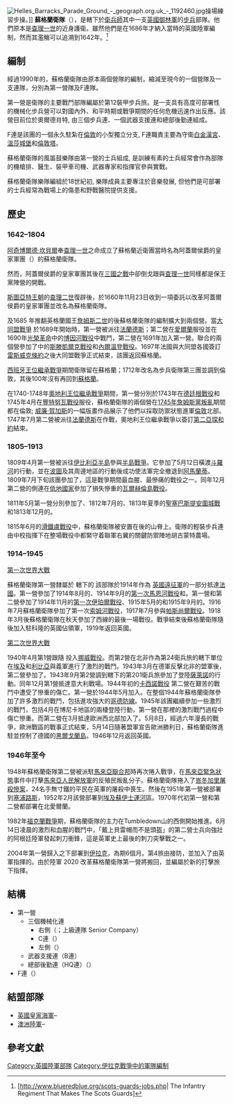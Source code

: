 {{multiple issues|
{{expand|time=2018-03-30}}
{{expert}}
|}}

{{noteTA
|1 = zh:團; zh-cn:团; zh-tw:團; zh-hk:軍團;
|G1= Military
|G2= 地名
}}

{{Infobox military unit
|unit_name= 蘇格蘭衛隊
|image= [[File:Scots_Guards_Badge.jpg|top]]
|caption= 蘇格蘭衛隊的徽章
|dates= 1642年–1651年<br>1661年–至今
|country={{flag|Kingdom of Scotland}}<br>(1642年–1651年)<br>{{flag|Kingdom of England}}<br>(1662年–1707年)<br>{{flag|Kingdom of Great Britain}} (1707年–1800年)<br>{{flag|United Kingdom}}<br>(1801年–至今)
|branch= {{army|United Kingdom|name=英國陸軍}}
|type= 步兵
|size= 一個營隊 <br> 一個連隊
|role= [[機械化步兵|機械化步兵]]<br>[[儀仗司禮|儀仗司禮]]
|command_structure= [[衛兵師團|衛兵師團]]
|garrison= 第一營隊 – 蒙斯軍營, 奧爾德肖特駐防區<br>F連隊 – 倫敦
|ceremonial_chief= [[英國君主|女王陛下]]
|commander1_label= 總司令
|commander1=[[英國君主|女王陛下]]
|commander2_label= 榮譽司令
|commander2=[[肯特公爵愛德華親王|肯特公爵愛德華親王]]
|motto=''"[[Nemo_Me_Impune_Lacessit|Nemo Me Impune Lacessit]]"''<br>({{small|拉丁文}})<br>"犯我者必受懲"({{small|中文}})<br>
|march= 快步(Quick March) – ''{{link-en|高地少年|Highland Laddie}}''<br>慢步(Slow March) – ''{{link-en|舊高盧的大衣|The Garb of Old Gaul}}''
|battles=
|anniversaries= [[聖安德魯日|聖安德魯日]] <br> 11月30日
}}
[[File:Helles_Barracks_Parade_Ground_-_geograph.org.uk_-_1192460.jpg|thumb]]操場練習步操。]]
'''蘇格蘭衛隊'''（{{lang-en|'''Scots Guards'''}}），是轄下於[[衛兵師|衛兵師]]其中一支[[英國御林軍|英國御林軍]]的[[步兵|步兵]]部隊。他們原本是[[查理一世_(英格蘭)|查理一世]]的近身護衛。雖然他們是在1686年才納入當時的英國陸軍編制，然而其濫觴可以追溯到1642年。<ref>[http://www.blueredblue.org/scots-guards-jobs.php| The Infantry Regiment That Makes The Scots Guards]{{dead link|date=2018年4月 |bot=InternetArchiveBot |fix-attempted=yes }}</ref>

==編制==
經過1990年的{{link-en|陸軍重組|Options for Change}}，蘇格蘭衛隊由原本兩個營隊的編制，縮減至現今的一個營隊及一支連隊，分別為第一營隊及F連隊。

第一營是衛隊的主要戰鬥部隊編屬於第12裝甲步兵旅。是一支具有高度可部署性的機械化步兵營可以對國內外、和平時期或戰爭期間的任何危機迅速作出反應。該營目前位於奧爾德肖特, 由三個步兵連、一個武器支援連和總部後勤連組成。

F連是該團的一個永久駐紮在[[倫敦|倫敦]]的小型獨立分支, F連職責主要為守衛[[白金漢宮|白金漢宮]]、[[溫莎城堡|溫莎城堡]]和[[倫敦塔|倫敦塔]]。

蘇格蘭衛隊的風笛鼓樂隊由第一營的士兵組成, 是訓練有素的士兵經常會作為部隊的機槍排、醫生、裝甲車司機、武器專家和指揮官參與實戰。

蘇格蘭衛隊樂隊編組於18世紀初, 樂隊成員主要專注於音樂發展, 但他們是可部署的士兵經常為戰場上的傷患和野戰醫院提供支援。

==歷史==
===1642–1804===
{{main|1=en:History of the Scots Guards (1642–1804)|l1=蘇格蘭衛隊歷史 (1642–1804)}}

[[阿奇博爾德·坎貝爾，第一代阿蓋爾侯爵|阿奇博爾德·坎貝爾]]奉[[查理一世_(英格蘭)|查理一世]]之命成立了蘇格蘭近衛團當時名為阿蓋爾侯爵的皇家軍團（{{lang|en|Marquis of Argyll's Royal Regiment}}）的蘇格蘭衛隊。

然而，阿蓋爾侯爵的皇家軍團其後在[[三國之戰|三國之戰]]中卻倒戈跟與[[查理一世_(英格蘭)|查理一世]]同樣都是保王黨陣營的{{link-en|蒙羅斯侯爵|James Graham, 1st Marquess of Montrose}}開戰。

[[斯圖亞特王朝|斯圖亞特王朝]]的[[查理二世_(英格蘭)|查理二世]]復辟後，{{link-en|喬治·利文斯頓, 第三代林利斯高伯爵|George Livingston, 3rd Earl of Linlithgow}}於1660年11月23日收到一項委託以改革阿蓋爾侯爵的皇家軍團並改名為蘇格蘭衛隊。 

{{link-en|1679年博斯韋爾橋之戰|Battle of Bothwell Bridge}}及1685 年推翻英格蘭國王[[詹姆斯二世_(英格蘭)|詹姆斯二世]]的{{link-en|阿蓋爾起義|Argyll's Rising}}後蘇格蘭衛隊的編制擴大到兩個營。當[[大同盟戰爭|大同盟戰爭]] 於1689年開始時，第一營被派往[[法蘭德斯|法蘭德斯]]；第二營在[[愛爾蘭|愛爾蘭]]服役並在1690年[[光榮革命|光榮革命]]中的[[博因河戰役|博因河戰役]]中戰鬥，第二營在1691年加入第一營。聯合的兩個營參加了{{link-en|1695年納莫爾圍攻|Siege of Namur (1695)}}中的[[斯滕凱爾克戰役|斯滕凱爾克戰役]]和[[內爾溫登戰役|內爾溫登戰役]]。1697年法國與大同盟各國簽訂[[雷斯威克條約|雷斯威克條約]]之後大同盟戰爭正式結束，該團返回蘇格蘭。

[[西班牙王位繼承戰爭|西班牙王位繼承戰爭]]期間衛隊留在蘇格蘭；1712年改名為步兵衛隊第三團並調到倫敦，其後100年沒有再回到[[蘇格蘭|蘇格蘭]]。

在1740-1748年[[奧地利王位繼承戰爭|奧地利王位繼承戰爭]]期間，第一營分別於1743年在[[德廷根戰役|德廷根戰役]]和1745年4月在[[豐特努瓦戰役|豐特努瓦戰役]]服役，蘇格蘭衛隊的兩個營在[[1745年詹姆斯黨叛亂|1745年詹姆斯黨叛亂]]期間都在倫敦; [[威廉·賀加斯|威廉·賀加斯]]的一幅版畫作品展示了他們以採取防禦狀態進軍[[倫敦|倫敦]]北部。1747年7月第二營被派往[[法蘭德斯|法蘭德斯]]在{{link-en|勞夫費爾德戰役|Battle of Lauffeld}}作戰，奧地利王位繼承戰爭以簽訂[[第二亞琛和約|第二亞琛和約]]結束。

===1805–1913===
{{main|1=en:History of the Scots Guards (1805–1913)|l1=蘇格蘭衛隊歷史 (1805–1913)}}

1809年4月第一營被派往[[伊比利亞半島|伊比利亞半島]]參與[[半島戰爭|半島戰爭]]。它參加了5月12日橫渡[[斗羅河|斗羅河]]的行動，並在[[波圖|波圖]]及其周邊地區的行動後成功使法軍完全撤退到[[阿馬蘭蒂|阿馬蘭蒂]]。1809年7月下旬該團參加了{{link-en|塔拉維拉戰役|Battle of Talavera}}，這是戰爭期間最血腥、最慘痛的戰役之一。同年12月第二營的側連在[[低地國家|低地國家]]參加了損失慘重的[[瓦爾赫倫島戰役|瓦爾赫倫島戰役]]。

1811年5月第一營分別參加了{{link-en|富恩特斯·德·奧尼奧羅戰役|Battle of Fuentes de Oñoro}}、1812年7月的{{link-en|薩拉曼卡戰役|Battle of Salamanca}}、1813年夏季的[[聖塞巴斯提安圍城戰_(1813年)|聖塞巴斯提安圍城戰]]和1813年12月的{{link-en|尼夫戰役|Battles of the Nive}}。

1815年6月的[[滑鐵盧戰役|滑鐵盧戰役]]中，蘇格蘭衛隊被安置在{{link-en|胡古蒙特|Hougoumont}}後的山脊上。衛隊的輕裝步兵連由{{link-en|詹姆斯·麥克唐納|James Macdonell (British Army officer)}}中校指揮下在整場戰役中都緊守着聯軍右翼的關鍵防禦陣地胡古蒙特農場。

===1914–1945===
{{main|1=en:History of the Scots Guards (1914–1945)|l1=蘇格蘭衛隊歷史 (1914–1945)}}

;[[第一次世界大戰|第一次世界大戰]]
蘇格蘭衛隊第一營隸屬於{{link-en|第一步兵師|1st Infantry Division (United Kingdom)}} 轄下的{{link-en|第一（衛兵）旅|1st Armoured Infantry Brigade (United Kingdom)}} 該部隊於1914年作為 [[英國遠征軍|英國遠征軍]]的一部分抵達[[法國|法國]]。第一營參加了1914年8月的{{link-en|蒙斯戰役|Battle of Mons}}、1914年9月的[[第一次馬恩河戰役|第一次馬恩河戰役]]和{{link-en|埃納河戰役|First Battle of the Aisne}}。第一營和第二營參加了1914年11月的[[第一次伊珀爾戰役|第一次伊珀爾戰役]]、1915年5月的{{link-en|奧伯斯嶺戰役|Battle of Aubers}}和1915年9月的{{link-en|洛斯昂戈埃勒戰役|Battle of Loos}}。1916年7月蘇格蘭衛隊參加了第一次[[索姆河戰役|索姆河戰役]]，1917年7月參與[[帕斯尚爾戰役|帕斯尚爾戰役]]。1918年3月{{link-en|第二次索姆河戰役|Second Battle of the Somme}}後蘇格蘭衛隊在秋天參加了西線的最後一場戰役。戰爭結束後蘇格蘭衛隊隨後加入駐科隆的英國佔領軍，1919年返回英國。

;[[第二次世界大戰|第二次世界大戰]]
1940年4月第1營跟隨{{link-en|第24衛兵旅|24th Infantry Brigade (United Kingdom)}} 投入[[挪威戰役|挪威戰役]]。而第2營在北非作為第24衛兵旅的轄下單位在[[埃及|埃及]]和[[利比亞|利比亞]]與義軍進行了激烈的戰鬥。1943年3月在德軍反擊北非的盟軍後，第二營參加了{{link-en|梅德寧防禦戰|Battle of Medenine}}。1943年9月第2營調到{{link-en|第56（倫敦）步兵師|56th (London) Infantry Division}}轄下的第201衛兵旅參加了登陸[[薩萊諾|薩萊諾]]的行動。同年12月第1營抵達意大利戰場。1944年初的[[卡西諾戰役|卡西諾戰役]] 第二營在艱苦的戰鬥中遭受了慘重的傷亡。第一營於1944年5月加入{{link-en|南非第6裝甲師|6th Armoured Division (South Africa)}}。在整個1944年蘇格蘭衛隊參加了許多激烈的戰鬥，包括進攻強大的[[哥德防線|哥德防線]]。1945年該團繼續參加一些激烈的戰鬥，包括4月在博尼卡地區的兩棲登陸行動，第一營在那裡的激烈戰鬥過程中傷亡慘重。而第二營在3月抵達歐洲西北部加入了{{link-en|衛隊裝甲師|Guards Armoured Division}}。5月8日，經過六年漫長的戰爭，歐洲戰區的戰事正式結束，5月14日隨著盟軍宣告歐洲勝利日，蘇格蘭衛隊進駐並控制了德國的[[黑爾戈蘭島|黑爾戈蘭島]]。1946年12月返回英國。

===1946年至今===
{{main|1=en:History of the Scots Guards (1946–present)|l1=蘇格蘭衛隊歷史 (1914年至今)}}

1948年蘇格蘭衛隊第二營被派駐[[馬來亞聯合邦|馬來亞聯合邦]]時再次捲入戰爭，在[[馬來亞緊急狀態|馬來亞緊急狀態]]事件中打擊[[馬來亞人民解放軍|馬來亞人民解放軍]]的反殖民叛亂分子。蘇格蘭衛隊捲入了[[峇冬加里屠殺慘案|峇冬加里屠殺慘案]]，24名手無寸鐵的平民在英軍的屠殺中喪生。然後在1951年第一營被部署到[[塞浦路斯|塞浦路斯]]，1952年2月該營部署到[[埃及|埃及]][[蘇伊士運河|蘇伊士運河]]區。1970年代初第一營和第二營都部署在北愛爾蘭。

1982年[[福克蘭戰爭|福克蘭戰爭]]期，蘇格蘭衛隊的主力在Tumbledown山的西側開始推進。6月14日凌晨的激烈和血腥的戰鬥中，「戴上貝雷帽而不是頭盔」的第二營士兵向強壯的阿根廷陸軍發起刺刀衝鋒，這是英軍史上最後的刺刀突擊戰之一。

2004年第一營歸入{{link-en|第4裝甲旅|4th Infantry Brigade and Headquarters North East}}之下部署到[[伊拉克|伊拉克]]，為期6個月。第4旅由{{link-en|第1機械化旅|1st Armoured Infantry Brigade (United Kingdom)}}接防，並加入了由英軍指揮的{{link-en|多國師（東南部）|Multi-National Division (South-East) (Iraq)}}。由於陸軍 2020 改革蘇格蘭衛隊第一營將搬回{{link-en|卡特域|Catterick Garrison}}，並編屬於新的打擊旅下指揮。

== 結構 ==
*第一營
**三個機械化連
***右側（{{Lang-en|Right Flank}}；上級連隊 Senior Company）
***C連（{{Lang-en|C Company}}）
***左側（{{Lang-en|Left Flank}}）
**武器支援連（B連）
**總部後勤連（HQ連）（{{Lang-en|Headquarters and Logistics Company}}）
*F連（{{Lang-en|F Company}}）

==結盟部隊==
*[[英國皇家海軍|英國皇家海軍]]–{{link-en|D37軍艦|HMS Duncan (D37)}}
*[[澳洲陸軍|澳洲陸軍]]–{{link-en|皇家澳洲軍團第三營|3rd Battalion, Royal Australian Regiment}}

{{start box}}
{{s-before|[[高士廉衛隊|高士廉衛隊]]}}
{{s-title|步兵部隊的先後排序}}
{{s-after|[[愛爾蘭衛隊|愛爾蘭衛隊]]}}
{{end box}}

==參考文獻==
{{Reflist}}

[[Category:英國陸軍部隊|Category:英國陸軍部隊]]
[[Category:伊拉克戰爭中的軍隊編制|Category:伊拉克戰爭中的軍隊編制]]